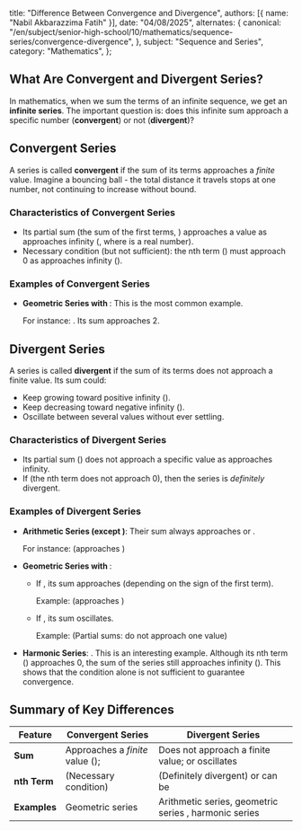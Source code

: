   title: "Difference Between Convergence and Divergence",
  authors: [{ name: "Nabil Akbarazzima Fatih" }],
  date: "04/08/2025",
  alternates: {
    canonical:
      "/en/subject/senior-high-school/10/mathematics/sequence-series/convergence-divergence",
  },
  subject: "Sequence and Series",
  category: "Mathematics",
};

## What Are Convergent and Divergent Series?

In mathematics, when we sum the terms of an infinite sequence, we get an **infinite series**. The important question is: does this infinite sum approach a specific number (**convergent**) or not (**divergent**)?

## Convergent Series

A series is called **convergent** if the sum of its terms approaches a _finite_ value. Imagine a bouncing ball - the total distance it travels stops at one number, not continuing to increase without bound.

### Characteristics of Convergent Series

- Its partial sum (the sum of the first <InlineMath math="n" /> terms, <InlineMath math="S_n" />) approaches a value <InlineMath math="L" /> as <InlineMath math="n" /> approaches infinity (<InlineMath math="\lim_{n \to \infty} S_n = L" />, where <InlineMath math="L" /> is a real number).
- Necessary condition (but not sufficient): the nth term (<InlineMath math="u_n" />) must approach 0 as <InlineMath math="n" /> approaches infinity (<InlineMath math="\lim_{n \to \infty} u_n = 0" />).

### Examples of Convergent Series

- **Geometric Series with <InlineMath math="|r| < 1" />**: This is the most common example.

  For instance: <InlineMath math="1 + \frac{1}{2} + \frac{1}{4} + \frac{1}{8} + \dots" />. Its sum approaches 2.

  <BlockMath math="S_\infty = \frac{a}{1 - r} = \frac{1}{1 - \frac{1}{2}} = \frac{1}{\frac{1}{2}} = 2" />

## Divergent Series

A series is called **divergent** if the sum of its terms does not approach a finite value. Its sum could:

- Keep growing toward positive infinity (<InlineMath math="\infty" />).
- Keep decreasing toward negative infinity (<InlineMath math="-\infty" />).
- Oscillate between several values without ever settling.

### Characteristics of Divergent Series

- Its partial sum (<InlineMath math="S_n" />) does not approach a specific value <InlineMath math="L" /> as <InlineMath math="n" /> approaches infinity.
- If <InlineMath math="\lim_{n \to \infty} u_n \neq 0" /> (the nth term does not approach 0), then the series is _definitely_ divergent.

### Examples of Divergent Series

- **Arithmetic Series (except <InlineMath math="0 + 0 + \dots" />)**: Their sum always approaches <InlineMath math="\infty" /> or <InlineMath math="-\infty" />.

  For instance: <InlineMath math="1 + 2 + 3 + 4 + \dots" /> (approaches <InlineMath math="\infty" />)

- **Geometric Series with <InlineMath math="|r| \ge 1" />**:

  - If <InlineMath math="r \ge 1" />, its sum approaches <InlineMath math="\pm \infty" /> (depending on the sign of the first term).

    Example: <InlineMath math="2 + 4 + 8 + 16 + \dots" /> (approaches <InlineMath math="\infty" />)

  - If <InlineMath math="r \le -1" />, its sum oscillates.

    Example: <InlineMath math="1 - 2 + 4 - 8 + \dots" /> (Partial sums: <InlineMath math="1, -1, 3, -5, \dots" /> do not approach one value)

- **Harmonic Series**: <InlineMath math="1 + \frac{1}{2} + \frac{1}{3} + \frac{1}{4} + \dots" />. This is an interesting example. Although its nth term (<InlineMath math="u_n = \frac{1}{n}" />) approaches 0, the sum of the series still approaches infinity (<InlineMath math="\infty" />). This shows that the condition <InlineMath math="u_n \to 0" /> alone is not sufficient to guarantee convergence.

## Summary of Key Differences

| Feature      | Convergent Series                                                                         | Divergent Series                                                                                                      |
| ------------ | ----------------------------------------------------------------------------------------- | --------------------------------------------------------------------------------------------------------------------- |
| **Sum**      | Approaches a _finite_ value (<InlineMath math="L" />); <InlineMath math="S_\infty = L" /> | Does not approach a finite value; <InlineMath math="\pm \infty" /> or oscillates                                      |
| **nth Term** | <InlineMath math="\lim_{n \to \infty} u_n = 0" /> (Necessary condition)                   | <InlineMath math="\lim_{n \to \infty} u_n \neq 0" /> (Definitely divergent) or can be <InlineMath math="u_n \to 0" /> |
| **Examples** | Geometric series <InlineMath math="\|r\| < 1" />                                          | Arithmetic series, geometric series <InlineMath math="\|r\| \geq 1" />, harmonic series                               |
